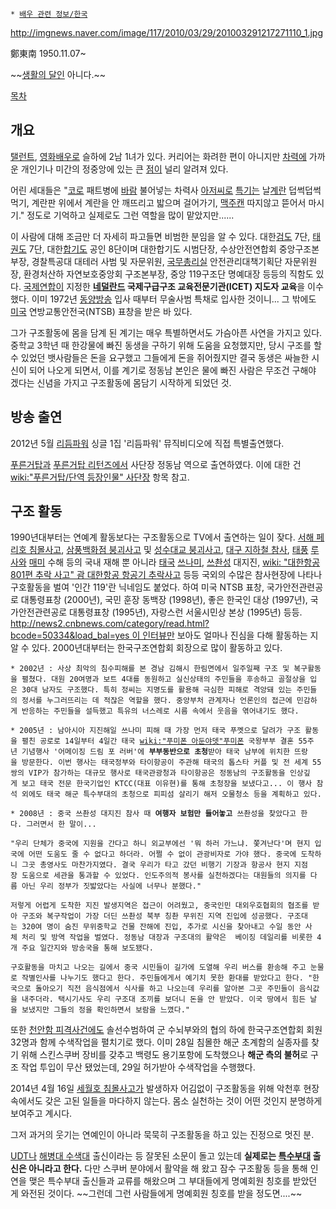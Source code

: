  * [[배우 관련 정보/한국]]

http://imgnews.naver.com/image/117/2010/03/29/201003291217271110_1.jpg

鄭東南 1950.11.07~ 

~~[[생활의 달인]] 아니다.~~ 

[[목차]]
== 개요 ==
[[탤런트]], [[영화]][[배우]]로 슬하에 2남 1녀가 있다. 커리어는 화려한 편이 아니지만 [[차력]]에 가까운 개인기나 미간의 정중앙에 있는 큰 [[점]]이 널리 알려져 있다.

어린 세대들은 "[[코]]로 패트병에 [[바람]] 불어넣는 차력사 [[아저씨]]로 [[특기]]는 날[[계란]] 덥썩덥썩 먹기, 계란판 위에서 계란을 안 깨뜨리고 밟으며 걸어가기, [[맥주]]캔 따지않고 뜯어서 마시기." 정도로 기억하고 실제로도 그런 역할을 많이 맡았지만......

이 사람에 대해 조금만 더 자세히 파고들면 비범한 분임을 알 수 있다. 대한[[검도]] 7단, [[태권도]] 7단, 대한[[합기도]] 공인 8단이며 대한합기도 시범단장, 수상안전연합회 중앙구조본부장, 경찰특공대 대테러 사범 및 자문위원, [[국무총리]]실 안전관리대책기획단 자문위원장, 환경처산하 자연보호중앙회 구조본부장, 중앙 119구조단 명예대장 등등의 직함도 있다. [[국제연합]]이 지정한 '''[[네덜란드]] 국제구급구조 교육전문기관(ICET) 지도자 교육'''을 이수했다. 이미 1972년 [[동양방송]] 입사 때부터 무술사범 특채로 입사한 것이니... 그 밖에도 [[미국]] 연방교통안전국(NTSB) 표창을 받은 바 있다.

그가 구조활동에 몸을 담계 된 계기는 매우 특별하면서도 가슴아픈 사연을 가지고 있다. 중학교 3학년 때 한강물에 빠진 동생을 구하기 위해 도움을 요청했지만, 당시 구조를 할 수 있었던 뱃사람들은 돈을 요구했고 그들에게 돈을 쥐어줬지만 결국 동생은 싸늘한 시신이 되어 나오게 되면서, 이를 계기로 정동남 본인은 물에 빠진 사람은 무조건 구해야 겠다는 신념을 가지고 구조활동에 몸담기 시작하게 되었던 것.

== 방송 출연 ==
2012년 5월 [[리듬파워]] 싱글 1집 '리듬파워' 뮤직비디오에 직접 특별출연했다.

[[푸른거탑]]과 [[푸른거탑 리턴즈]]에서 사단장 정동남 역으로 출연하였다. 이에 대한 건 [[wiki:"푸른거탑/단역 등장인물" 사단장]] 항목 참고.

== 구조 활동 ==
1990년대부터는 연예계 활동보다는 구조활동으로 TV에서 출연하는 일이 잦다.  [[서해 페리호 침몰사고]], [[삼풍백화점 붕괴사고]] 및 [[성수대교 붕괴사고]], [[대구 지하철 참사]], [[태풍]] [[루사]]와 [[매미]] 수해 등의 국내 재해 뿐 아니라 [[태국]] [[쓰나미]], [[쓰촨성]] 대지진, [[wiki: "대한항공 801편 추락 사고" 괌 대한항공 항공기 추락사고]] 등등 국외의 수많은 참사현장에 나타나 구호활동을 벌여 '인간 119'란 닉네임도 붙었다. 하여 미국 NTSB 표창, 국가안전관련공로 대통령표창 (2000년), 국민 훈장 동백장 (1998년), 좋은 한국인 대상 (1997년), 국가안전관련공로 대통령표창 (1995년), 자랑스런 서울시민상 본상 (1995년) 등등. [[http://news2.cnbnews.com/category/read.html?bcode=50334&load_bal=yes 이 인터뷰]]만 보아도 얼마나 진심을 다해 활동하는 지 알 수 있다. 2000년대부터는 한국구조연합회 회장으로 많이 활동하고 있다.

 * 2002년 : 사상 최악의 침수피해를 본 경남 김해시 한림면에서 일주일째 구조 및 복구활동을 펼쳤다. 대원 20여명과 보트 4대를 동원하고 실신상태의 주민들을 후송하고 골절상을 입은 30대 남자도 구조했다. 특히 정씨는 지명도를 활용해 극심한 피해로 격앙돼 있는 주민들의 정서를 누그러뜨리는 데 적잖은 역할을 했다. 중앙부처 관계자나 언론인의 접근에 민감하게 반응하는 주민들을 설득했고 특유의 너스레로 시름 속에서 웃음을 엮어내기도 했다.

 * 2005년 : 남아시아 지진해일 쓰나미 피해 때 가장 먼저 태국 푸껫으로 달려가 구조 활동을 펼친 공로로 14일부터 4일간 태국 [[wiki:"푸미폰 아둔야뎃"푸미폰]] 국왕부부 결혼 55주년 기념행사 '어메이징 드림 포 러버'에 '''부부동반으로 초청'''받아 태국 남부에 위치한 뜨랑을 방문한다. 이번 행사는 태국정부와 타이항공이 주관해 태국의 톱스타 커플 및 전 세계 55쌍의 VIP가 참가하는 대규모 행사로 태국관광청과 타이항공은 정동남의 구조활동을 인상깊게 보고 태국 전문 한국기업인 KTCC(대표 이유현)를 통해 초청장을 보냈다고... 이 행사 참석 외에도 태국 해군 특수부대의 초청으로 피피섬 살리기 해저 오물청소 등을 계획하고 있다.

 * 2008년 : 중국 쓰촨성 대지진 참사 때 '''여행자 보험만 들어놓고''' 쓰촨성을 찾았다고 한다. 그러면서 한 말이...

 "우리 단체가 중국에 지원을 간다고 하니 외교부에선 '뭐 하러 가느냐. 쫓겨난다'며 현지 입국에 어떤 도움도 줄 수 없다고 하더라. 어쩔 수 없이 관광비자로 가야 했다. 중국에 도착하니 그곳 총영사도 마찬가지였다. 결국 우리가 타고 갔던 비행기 기장과 항공사 현지 지점장 도움으로 세관을 통과할 수 있었다. 인도주의적 봉사를 실천하겠다는 대원들의 의지를 다름 아닌 우리 정부가 짓밟았다는 사실에 너무나 분했다."

 저렇게 어렵게 도착한 지진 발생지역은 접근이 어려웠고, 중국인민 대외우호협회의 협조를 받아 구조와 복구작업이 가장 더딘 쓰촨성 북부 칭촨 무위진 지역 진입에 성공했다. 구조대는 320여 명이 숨진 무위중학교 건물 잔해에 진입, 추가로 시신을 찾아내고 수일 동안 사체 처리 및 방역 작업을 벌였다. 정동남 대장과 구조대의 활약은  베이징 데일리를 비롯한 4개 주요 일간지와 방송국을 통해 보도됐다.

 구호활동을 마치고 나오는 길에서 중국 시민들이 길가에 도열해 우리 버스를 환송해 주고 눈물로 작별인사를 나누기도 했다고 한다. 주민들에게서 예기치 못한 환대를 받았다고 한다. "한국으로 돌아오기 직전 음식점에서 식사를 하고 나오는데 우리를 알아본 그곳 주민들이 음식값을 내주더라. 택시기사도 우리 구조대 조끼를 보더니 돈을 안 받았다. 이국 땅에서 힘든 날을 보냈지만 그들의 정을 확인하면서 보람을 느꼈다."

또한 [[천안함 피격사건]]에도 솔선수범하여 군 수뇌부와의 협의 하에 한국구조연합회 회원 32명과 함께 수색작업을 펼치기로 했다. 이미 28일 침몰한 해군 초계함의 실종자를 찾기 위해 스킨스쿠버 장비를 갖추고 백령도 용기포항에 도착했으나 '''해군 측의 불허'''로 구조 작업 투입이 무산 됐었는데, 29일 허가받아 수색작업을 수행했다.

2014년 4월 16일 [[세월호 침몰사고]]가 발생하자 어김없이 구조활동을 위해 악천후 현장 속에서도 갖은 고된 일들을 마다하지 않는다. 몸소 실천하는 것이 어떤 것인지 분명하게 보여주고 계시다.

그저 과거의 웃기는 연예인이 아니라 묵묵히 구조활동을 하고 있는 진정으로 멋진 분.

[[해군 특수전전단|UDT]]나 [[대한민국 해병대/수색대|해병대 수색대]] 출신이라는 등 잘못된 소문이 돌고 있는데 '''실제로는 [[특수부대]] 출신은 아니라고 한다.''' 다만 스쿠버 분야에서 활약을 해 왔고 잠수 구조활동 등을 통해 인연을 맺은 특수부대 출신들과 교류를 해왔으며 그 부대들에게 명예회원 칭호를 받았던 게 와전된 것이다. ~~그런데 그런 사람들에게 명예회원 칭호를 받을 정도면....~~
